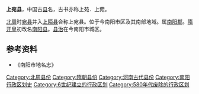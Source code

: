 '''上宛县'''，中国古[[县|县]]名，古书亦称上苑．上菀。

[[北周|北周]]时[[宛县|宛县]]并入[[上陌县|上陌县]]合称上宛县。位于今南阳市区及其南部地域。属[[南阳郡|南阳郡]]。[[隋朝|隋]][[开皇|开皇]]初改名[[南阳县|南阳县]]。[[县治|县治]]在今南阳市城区。

==参考资料==
*《南阳市地名志》

{{已废的南阳市古代行政区划}}

[[Category:北周县份|Category:北周县份]]
[[Category:隋朝县份|Category:隋朝县份]]
[[Category:河南古代县份|Category:河南古代县份]]
[[Category:南阳行政区划史|Category:南阳行政区划史]]
[[Category:6世纪建立的行政区划|Category:6世纪建立的行政区划]]
[[Category:580年代废除的行政区划|Category:580年代废除的行政区划]]
